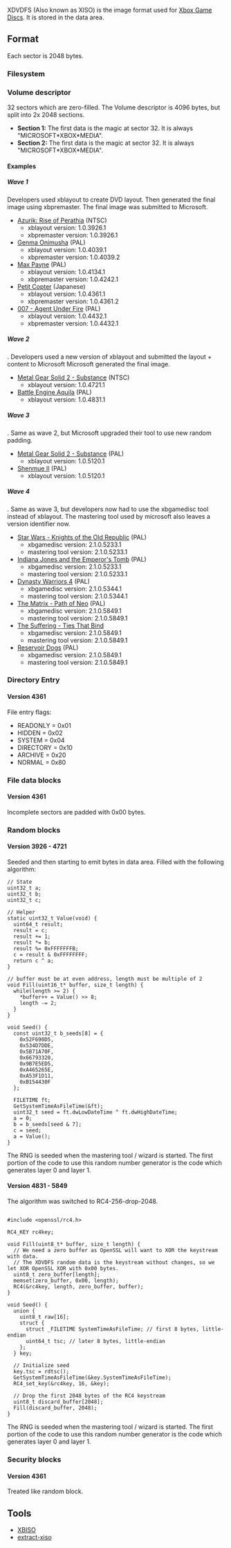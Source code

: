 XDVDFS (Also known as XISO) is the image format used for [[Xbox Game Disc|Xbox Game Discs]].
It is stored in the data area.

== Format ==

Each sector is 2048 bytes.

=== Filesystem ===

{{FIXME|reason=More info}}

=== Volume descriptor ===

32 sectors which are zero-filled.
The Volume descriptor is 4096 bytes, but split into 2x 2048 sections.

* '''Section 1:''' The first data is the magic at sector 32. It is always "MICROSOFT*XBOX*MEDIA". {{FIXME|reason=How does this work?}}
* '''Section 2:''' The first data is the magic at sector 32. It is always "MICROSOFT*XBOX*MEDIA". {{FIXME|reason=Describe version information}}

==== Examples ====

<!-- The "Wave n" is not a standard naming and I just made it up myself; we should confirm these and possibly find a better name - JayFoxRox -->
{{FIXME|reason=The tool names appearing in this section are guessed by me, we should confirm each of these - JayFoxRox}}
{{FIXME|reason=This lacks a couple of XDK versions}}
{{FIXME|reason=The byte offsets of each version field are missing}}

===== Wave 1 =====

Developers used xblayout to create DVD layout.
Then generated the final image using xbpremaster.
The final image was submitted to Microsoft.

* [[Azurik: Rise of Perathia]] (NTSC)
** xblayout version: 1.0.3926.1
** xbpremaster version: 1.0.3926.1
* [[Genma Onimusha]] (PAL)
** xblayout version: 1.0.4039.1
** xbpremaster version: 1.0.4039.2
* [[Max Payne]] (PAL)
** xblayout version: 1.0.4134.1
** xbpremaster version: 1.0.4242.1
* [[Petit Copter]] (Japanese)
** xblayout version: 1.0.4361.1
** xbpremaster version: 1.0.4361.2
* [[007 - Agent Under Fire]] (PAL)
** xblayout version: 1.0.4432.1
** xbpremaster version: 1.0.4432.1

===== Wave 2 =====

{{FIXME|reason=This is a theory. Confirm please}}.
Developers used a new version of xblayout and submitted the layout + content to Microsoft
Microsoft generated the final image.

* [[Metal Gear Solid 2 - Substance]] (NTSC)
** xblayout version: 1.0.4721.1
* [[Battle Engine Aquila]] (PAL)
** xblayout version: 1.0.4831.1

===== Wave 3 =====

{{FIXME|reason=This is a theory. Confirm please}}.
Same as wave 2, but Microsoft upgraded their tool to use new random padding.

* [[Metal Gear Solid 2 - Substance]] (PAL)
** xblayout version: 1.0.5120.1
* [[Shenmue II]] (PAL)
** xblayout version: 1.0.5120.1

===== Wave 4 =====

{{FIXME|reason=This is a theory. Confirm please}}.
Same as wave 3, but developers now had to use the xbgamedisc tool instead of xblayout.
The mastering tool used by microsoft also leaves a version identifier now.

* [[Star Wars - Knights of the Old Republic]] (PAL)
** xbgamedisc version: 2.1.0.5233.1
** mastering tool version: 2.1.0.5233.1
* [[Indiana Jones and the Emperor's Tomb]] (PAL)
** xbgamedisc version: 2.1.0.5233.1
** mastering tool version: 2.1.0.5233.1
* [[Dynasty Warriors 4]] (PAL)
** xbgamedisc version: 2.1.0.5344.1
** mastering tool version: 2.1.0.5344.1
* [[The Matrix - Path of Neo]] (PAL)
** xbgamedisc version: 2.1.0.5849.1
** mastering tool version: 2.1.0.5849.1
* [[The Suffering - Ties That Bind]]
** xbgamedisc version: 2.1.0.5849.1
** mastering tool version: 2.1.0.5849.1
* [[Reservoir Dogs]] (PAL)
** xbgamedisc version: 2.1.0.5849.1
** mastering tool version: 2.1.0.5849.1

=== Directory Entry ===

==== Version 4361 <!-- Game: Petit Copter --> ====

File entry flags:
* READONLY  = 0x01
* HIDDEN    = 0x02
* SYSTEM    = 0x04
* DIRECTORY = 0x10
* ARCHIVE   = 0x20
* NORMAL = 0x80

=== File data blocks ===

==== Version 4361 <!-- Game: Petit Copter --> ====

Incomplete sectors are padded with 0x00 bytes.

=== Random blocks ===

==== Version 3926 - 4721 ====

Seeded and then starting to emit bytes in data area.
Filled with the following algorithm:

<pre>
// State
uint32_t a;
uint32_t b;
uint32_t c;

// Helper
static uint32_t Value(void) {
  uint64_t result;
  result = c;
  result += 1;
  result *= b;
  result %= 0xFFFFFFFB;
  c = result & 0xFFFFFFFF;
  return c ^ a;
}

// buffer must be at even address, length must be multiple of 2
void Fill(uint16_t* buffer, size_t length) {
  while(length >= 2) {
    *buffer++ = Value() >> 8;
    length -= 2;
  }
}

void Seed() {
  const uint32_t b_seeds[8] = {
    0x52F690D5,
    0x534D7DDE,
    0x5B71A70F,
    0x66793320,
    0x9B7E5ED5,
    0xA465265E,
    0xA53F1D11,
    0xB154430F
  };

  FILETIME ft;
  GetSystemTimeAsFileTime(&ft);
  uint32_t seed = ft.dwLowDateTime ^ ft.dwHighDateTime;
  a = 0;
  b = b_seeds[seed & 7];
  c = seed;
  a = Value();
}
</pre>

The RNG is seeded when the mastering tool / wizard is started.
The first portion of the code to use this random number generator is the code which generates layer 0 and layer 1.

==== Version 4831 - 5849 ====

The algorithm was switched to RC4-256-drop-2048.

<pre>

#include <openssl/rc4.h>

RC4_KEY rc4key;

void Fill(uint8_t* buffer, size_t length) {
  // We need a zero buffer as OpenSSL will want to XOR the keystream with data.
  // The XDVDFS random data is the keystream without changes, so we let XOR OpenSSL XOR with 0x00 bytes.
  uint8_t zero_buffer[length];
  memset(zero_buffer, 0x00, length);
  RC4(&rc4key, length, zero_buffer, buffer);
}

void Seed() {
  union {
    uint8_t raw[16];
    struct {
      struct _FILETIME SystemTimeAsFileTime; // first 8 bytes, little-endian
      uint64_t tsc; // later 8 bytes, little-endian
    };
  } key;

  // Initialize seed
  key.tsc = rdtsc();
  GetSystemTimeAsFileTime(&key.SystemTimeAsFileTime);
  RC4_set_key(&rc4key, 16, &key);

  // Drop the first 2048 bytes of the RC4 keystream
  uint8_t discard_buffer[2048];
  Fill(discard_buffer, 2048);
}
</pre>

The RNG is seeded when the mastering tool / wizard is started.
The first portion of the code to use this random number generator is the code which generates layer 0 and layer 1.

=== Security blocks ===

==== Version 4361 <!-- Game: Petit Copter --> ====

Treated like random block.

== Tools ==

* [https://github.com/OpenXDK/xbiso XBISO]
* [https://github.com/mborgerson/extract-xiso extract-xiso]
